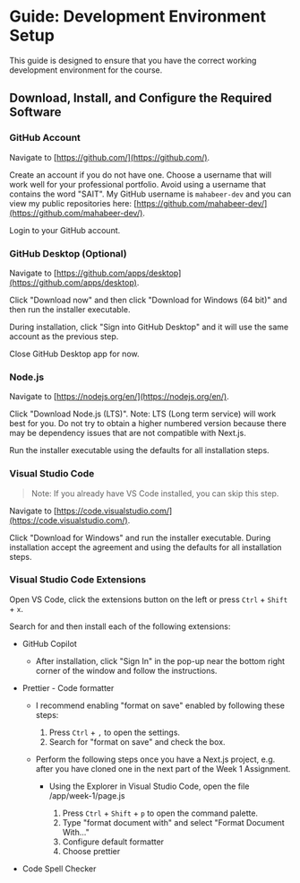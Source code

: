 # Guide: Development Environment Setup

This guide is designed to ensure that you have the correct working development environment for the course.

## Download, Install, and Configure the Required Software


<Steps>

### GitHub Account

Navigate to [https://github.com/](https://github.com/).

Create an account if you do not have one. Choose a username that will work well for your professional portfolio. Avoid using a username that contains the word "SAIT". My GitHub username is `mahabeer-dev` and you can view my public repositories here: [https://github.com/mahabeer-dev/](https://github.com/mahabeer-dev/).

Login to your GitHub account.

### GitHub Desktop (Optional)

Navigate to [https://github.com/apps/desktop](https://github.com/apps/desktop).

Click "Download now" and then click "Download for Windows (64 bit)" and then run the installer executable.

During installation, click "Sign into GitHub Desktop" and it will use the same account as the previous step.

Close GitHub Desktop app for now.

### Node.js

Navigate to [https://nodejs.org/en/](https://nodejs.org/en/).

Click "Download Node.js (LTS)". Note: LTS (Long term service) will work best for you. Do not try to obtain a higher numbered version because there may be dependency issues that are not compatible with Next.js.

Run the installer executable using the defaults for all installation steps.

### Visual Studio Code

> Note: If you already have VS Code installed, you can skip this step.

Navigate to [https://code.visualstudio.com/](https://code.visualstudio.com/).

Click "Download for Windows" and run the installer executable. During installation accept the agreement and using the defaults for all installation steps.

### Visual Studio Code Extensions

Open VS Code, click the extensions button on the left or press `Ctrl` + `Shift` + `x`.

Search for and then install each of the following extensions:

- GitHub Copilot
  - After installation, click "Sign In" in the pop-up near the bottom right corner of the window and follow the instructions.
- Prettier - Code formatter

  - I recommend enabling "format on save" enabled by following these steps:

    1. Press `Ctrl` + `,` to open the settings.
    2. Search for "format on save" and check the box.

  - Perform the following steps once you have a Next.js project, e.g. after you have cloned one in the next part of the Week 1 Assignment.

    - Using the Explorer in Visual Studio Code, open the file /app/week-1/page.js

      1. Press `Ctrl` + `Shift` + `p` to open the command palette.
      2. Type "format document with" and select "Format Document With..."
      3. Configure default formatter
      4. Choose prettier

- Code Spell Checker

</Steps>
